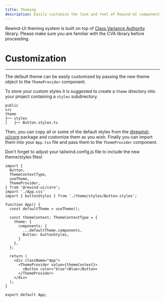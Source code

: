 ```yaml
---
title: Theming
description: Easily customise the look and feel of Rewind-UI components
---
```

Rewind-UI theming system is built on top of [Class Variance Authority](https://cva.style/docs) library. Please make sure you are familiar with the CVA library before proceeding.

# Customization
---
The default theme can be easily customized by passing the new theme object to the `ThemeProvider` component.

To store your custom styles it is suggested to create a `theme` directory into your project containing a `styles` subdirectory.

```
public
src
theme
├── styles
│   ├── Button.styles.ts
```

Then, you can copy all or some of the default styles from the [@rewind-ui/core](https://github.com/rewindui/rewindui/tree/main/packages/core/src/theme/styles) package and customize them as you wish. Finally you can import them into your `App.tsx` file and pass them to the `ThemeProvider` component.

<Callout>Don't forget to adjust your tailwind.config.js file to include the new theme/styles files!</Callout>

```tsx
import {
  Button,
  ThemeContextType,
  useTheme,
  ThemeProvider,
} from '@rewind-ui/core';
import './App.css'
import { buttonStyles } from './theme/styles/Button.styles';

function App() {
  const defaultTheme = useTheme();

  const themeContext: ThemeContextType = {
    theme: {
      components: {
        ...defaultTheme.components,
        Button: buttonStyles,
      }
    },
  };

  return (
    <div className="App">
      <ThemeProvider value={themeContext}>
        <Button color="blue">Blue</Button>
      </ThemeProvider>
    </div>
  );
}

export default App;
```
